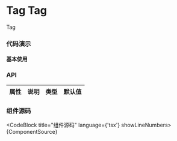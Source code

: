 
# Tag Tag

Tag

### 代码演示

#### 基本使用


<DemoBlock src={DemoSrc}>
  <Demo />
</DemoBlock>

### API

| 属性 | 说明 | 类型 | 默认值 |
| ---- | ---- | ---- | ------ |

### 组件源码

<CodeBlock title="组件源码" language={'tsx'} showLineNumbers>
  {ComponentSource}
</CodeBlock>
